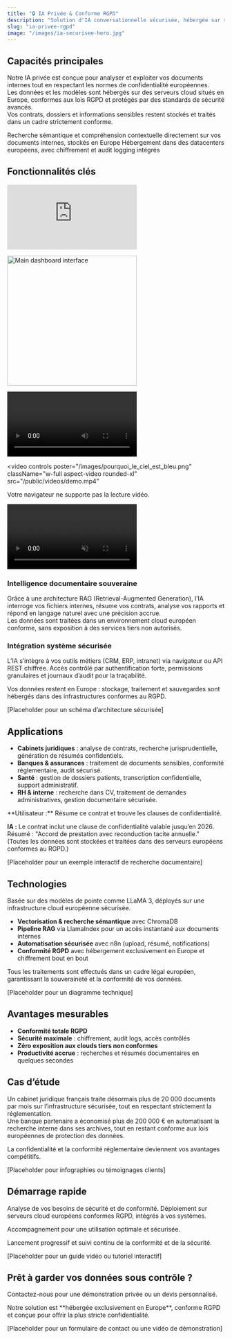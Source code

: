 ```yaml
---
title: "🔒 IA Privée & Conforme RGPD"
description: "Solution d'IA conversationnelle sécurisée, hébergée sur serveurs européens conformes aux lois de protection des données"
slug: "ia-privee-rgpd"
image: "/images/ia-securisee-hero.jpg"
---
```


## Capacités principales

Notre IA privée est conçue pour analyser et exploiter vos documents internes tout en respectant les normes de confidentialité européennes.  
Les données et les modèles sont hébergés sur des serveurs cloud situés en Europe, conformes aux lois RGPD et protégés par des standards de sécurité avancés.  
Vos contrats, dossiers et informations sensibles restent stockés et traités dans un cadre strictement conforme.

<CardGroup cols={2}>
  <Card title="Analyse documentaire sécurisée" icon="file">
    Recherche sémantique et compréhension contextuelle directement sur vos documents internes,
    stockés en Europe
  </Card>
  <Card title="Conformité RGPD garantie" icon="shield-check">
    Hébergement dans des datacenters européens, avec chiffrement et audit logging intégrés
  </Card>
</CardGroup>

## Fonctionnalités clés

<iframe
  className="w-full aspect-video rounded-xl"
  src="https://www.youtube.com/embed/4KzFe50RQkQ"
  title="YouTube video player"
  frameBorder="0"
  allow="accelerometer; autoplay; clipboard-write; encrypted-media; gyroscope; picture-in-picture"
  allowFullScreen
></iframe>

<img
  src="./images/pourquoi_le_ciel_est_bleu.png"
  alt="Main dashboard interface"
  height="300"
  className="rounded-lg"
/>

<video controls className="w-full aspect-video rounded-xl" src="videos/demo.mp4">
  Votre navigateur ne supporte pas la lecture vidéo.
</video>

<video
  controls
  poster="/images/pourquoi_le_ciel_est_bleu.png"
  className="w-full aspect-video rounded-xl"
  src="/public/videos/demo.mp4"
>
  Votre navigateur ne supporte pas la lecture vidéo.
</video>

<video
  autoPlay
  muted
  loop
  playsInline
  className="w-full aspect-video rounded-xl"
  src="./public/videos/demo.mp4"
/>

### Intelligence documentaire souveraine

Grâce à une architecture RAG (Retrieval-Augmented Generation), l’IA interroge vos fichiers internes, résume vos contrats, analyse vos rapports et répond en langage naturel avec une précision accrue.  
Les données sont traitées dans un environnement cloud européen conforme, sans exposition à des services tiers non autorisés.

### Intégration système sécurisée

L’IA s’intègre à vos outils métiers (CRM, ERP, intranet) via navigateur ou API REST chiffrée. Accès contrôlé par authentification forte, permissions granulaires et journaux d’audit pour la traçabilité.

<Warning>
  Vos données restent en Europe : stockage, traitement et sauvegardes sont hébergés dans des
  infrastructures conformes au RGPD.
</Warning>

[Placeholder pour un schéma d’architecture sécurisée]

## Applications

- **Cabinets juridiques** : analyse de contrats, recherche jurisprudentielle, génération de résumés confidentiels.
- **Banques & assurances** : traitement de documents sensibles, conformité réglementaire, audit sécurisé.
- **Santé** : gestion de dossiers patients, transcription confidentielle, support administratif.
- **RH & interne** : recherche dans CV, traitement de demandes administratives, gestion documentaire sécurisée.

<Expandable title="Exemple d’utilisation sécurisée">
  **Utilisateur :** Résume ce contrat et trouve les clauses de confidentialité.

**IA :** Le contrat inclut une clause de confidentialité valable jusqu’en 2026. Résumé : "Accord de prestation avec reconduction tacite annuelle."  
 (Toutes les données sont stockées et traitées dans des serveurs européens conformes au RGPD.)

</Expandable>

[Placeholder pour un exemple interactif de recherche documentaire]

## Technologies

Basée sur des modèles de pointe comme LLaMA 3, déployés sur une infrastructure cloud européenne sécurisée.

- **Vectorisation & recherche sémantique** avec ChromaDB
- **Pipeline RAG** via LlamaIndex pour un accès instantané aux documents internes
- **Automatisation sécurisée** avec n8n (upload, résumé, notifications)
- **Conformité RGPD** avec hébergement exclusivement en Europe et chiffrement bout en bout

<Info>
  Tous les traitements sont effectués dans un cadre légal européen, garantissant la souveraineté et
  la conformité de vos données.
</Info>

[Placeholder pour un diagramme technique]

## Avantages mesurables

- **Conformité totale RGPD**
- **Sécurité maximale** : chiffrement, audit logs, accès contrôlés
- **Zéro exposition aux clouds tiers non conformes**
- **Productivité accrue** : recherches et résumés documentaires en quelques secondes

## Cas d’étude

Un cabinet juridique français traite désormais plus de 20 000 documents par mois sur l’infrastructure sécurisée, tout en respectant strictement la réglementation.  
Une banque partenaire a économisé plus de 200 000 € en automatisant la recherche interne dans ses archives, tout en restant conforme aux lois européennes de protection des données.

<Check>
  La confidentialité et la conformité réglementaire deviennent vos avantages compétitifs.
</Check>

[Placeholder pour infographies ou témoignages clients]

## Démarrage rapide

<Steps>
<Step title="Consultation initiale">
  Analyse de vos besoins de sécurité et de conformité.
</Step>

<Step title="Configuration technique">
  Déploiement sur serveurs cloud européens conformes RGPD, intégrés à vos systèmes.
</Step>

<Step title="Formation équipes">Accompagnement pour une utilisation optimale et sécurisée.</Step>

<Step title="Mise en production">
  Lancement progressif et suivi continu de la conformité et de la sécurité.
</Step>
</Steps>

[Placeholder pour un guide vidéo ou tutoriel interactif]

## Prêt à garder vos données sous contrôle ?

Contactez-nous pour une démonstration privée ou un devis personnalisé.

<Note>
  Notre solution est **hébergée exclusivement en Europe**, conforme RGPD et conçue pour offrir la
  plus stricte confidentialité.
</Note>

[Placeholder pour un formulaire de contact ou une vidéo de démonstration]
